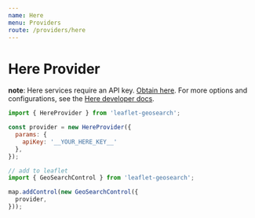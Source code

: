 ```yaml
---
name: Here
menu: Providers
route: /providers/here
---
```



# Here Provider

**note**: Here services require an API key. [Obtain here][1].
For more options and configurations, see the [Here developer docs][2].

<Playground>
  <Map provider="Here" />
</Playground>


```js
import { HereProvider } from 'leaflet-geosearch';

const provider = new HereProvider({
  params: {
    apiKey: '__YOUR_HERE_KEY__'
  },
});

// add to leaflet
import { GeoSearchControl } from 'leaflet-geosearch';

map.addControl(new GeoSearchControl({
  provider,
}));
```

[1]: https://developer.here.com
[2]: https://developer.here.com/documentation/geocoding-search-api
